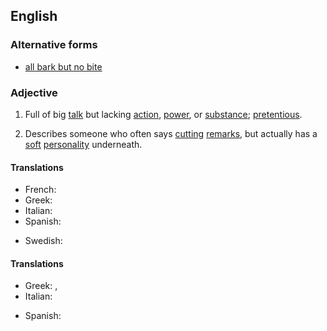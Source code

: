 ==English==

===Alternative forms===
* [[all bark but no bite]]

===Adjective===
{{en-adj|head=[[all]] [[bark]] [[and]] [[no]] [[bite]]|-}}

# {{context|idiomatic|lang=en}} Full of big [[talk]] but lacking [[action]], [[power]], or [[substance]]; [[pretentious]].
# {{context|idiomatic|lang=en}} Describes someone who often says [[cutting]] [[remarks]], but actually has a [[soft]] [[personality]] underneath.

====Translations====
{{trans-top|full of big talk}}
* French: {{t|fr|grande gueule}}
* Greek: {{t|el|όλο λόγια|sc=Grek}}
* Italian: {{t|it|tutto fumo e niente arrosto}}
* Spanish: {{t|es|mucho ruido y pocas nueces}}
{{trans-mid}}
* Swedish: {{t|sv|stor i orden men liten på jorden}}
{{trans-bottom}}

====Translations====
{{trans-top|says cutting remarks, but actually has a soft personality underneath}}
* Greek: {{t|el|σκυλί που γαβγίζει δεν δαγκώνει|sc=Grek}}, {{t|el|σκύλος που γαβγίζει δεν δαγκώνει|sc=Grek}}
* Italian: {{t|it|cane che abbaia non morde}}
{{trans-mid}}
* Spanish: {{t|es|perro ladrador, poco mordedor}}
{{trans-bottom}}